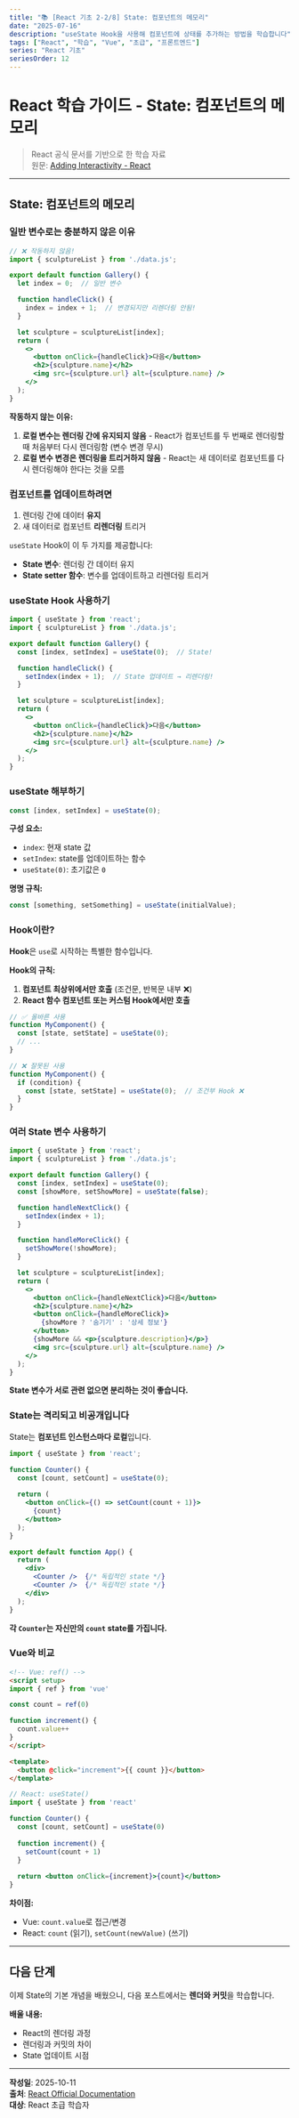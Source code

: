 ```yaml
---
title: "📚 [React 기초 2-2/8] State: 컴포넌트의 메모리"
date: "2025-07-16"
description: "useState Hook을 사용해 컴포넌트에 상태를 추가하는 방법을 학습합니다"
tags: ["React", "학습", "Vue", "초급", "프론트엔드"]
series: "React 기초"
seriesOrder: 12
---
```


# React 학습 가이드 - State: 컴포넌트의 메모리

> React 공식 문서를 기반으로 한 학습 자료  
> 원문: [Adding Interactivity - React](https://react.dev/learn/adding-interactivity)

---

## State: 컴포넌트의 메모리

### 일반 변수로는 충분하지 않은 이유

```jsx
// ❌ 작동하지 않음!
import { sculptureList } from './data.js';

export default function Gallery() {
  let index = 0;  // 일반 변수

  function handleClick() {
    index = index + 1;  // 변경되지만 리렌더링 안됨!
  }

  let sculpture = sculptureList[index];
  return (
    <>
      <button onClick={handleClick}>다음</button>
      <h2>{sculpture.name}</h2>
      <img src={sculpture.url} alt={sculpture.name} />
    </>
  );
}
```

**작동하지 않는 이유:**

1. **로컬 변수는 렌더링 간에 유지되지 않음** - React가 컴포넌트를 두 번째로 렌더링할 때 처음부터 다시 렌더링함 (변수 변경 무시)
2. **로컬 변수 변경은 렌더링을 트리거하지 않음** - React는 새 데이터로 컴포넌트를 다시 렌더링해야 한다는 것을 모름

### 컴포넌트를 업데이트하려면

1. 렌더링 간에 데이터 **유지**
2. 새 데이터로 컴포넌트 **리렌더링** 트리거

`useState` Hook이 이 두 가지를 제공합니다:

- **State 변수**: 렌더링 간 데이터 유지
- **State setter 함수**: 변수를 업데이트하고 리렌더링 트리거

### useState Hook 사용하기

```jsx
import { useState } from 'react';
import { sculptureList } from './data.js';

export default function Gallery() {
  const [index, setIndex] = useState(0);  // State!

  function handleClick() {
    setIndex(index + 1);  // State 업데이트 → 리렌더링!
  }

  let sculpture = sculptureList[index];
  return (
    <>
      <button onClick={handleClick}>다음</button>
      <h2>{sculpture.name}</h2>
      <img src={sculpture.url} alt={sculpture.name} />
    </>
  );
}
```

### useState 해부하기

```jsx
const [index, setIndex] = useState(0);
```

**구성 요소:**

- `index`: 현재 state 값
- `setIndex`: state를 업데이트하는 함수
- `useState(0)`: 초기값은 `0`

**명명 규칙:**

```jsx
const [something, setSomething] = useState(initialValue);
```

### Hook이란?

**Hook**은 `use`로 시작하는 특별한 함수입니다.

**Hook의 규칙:**

1. **컴포넌트 최상위에서만 호출** (조건문, 반복문 내부 ❌)
2. **React 함수 컴포넌트 또는 커스텀 Hook에서만 호출**

```jsx
// ✅ 올바른 사용
function MyComponent() {
  const [state, setState] = useState(0);
  // ...
}

// ❌ 잘못된 사용
function MyComponent() {
  if (condition) {
    const [state, setState] = useState(0);  // 조건부 Hook ❌
  }
}
```

### 여러 State 변수 사용하기

```jsx
import { useState } from 'react';
import { sculptureList } from './data.js';

export default function Gallery() {
  const [index, setIndex] = useState(0);
  const [showMore, setShowMore] = useState(false);

  function handleNextClick() {
    setIndex(index + 1);
  }

  function handleMoreClick() {
    setShowMore(!showMore);
  }

  let sculpture = sculptureList[index];
  return (
    <>
      <button onClick={handleNextClick}>다음</button>
      <h2>{sculpture.name}</h2>
      <button onClick={handleMoreClick}>
        {showMore ? '숨기기' : '상세 정보'}
      </button>
      {showMore && <p>{sculpture.description}</p>}
      <img src={sculpture.url} alt={sculpture.name} />
    </>
  );
}
```

**State 변수가 서로 관련 없으면 분리하는 것이 좋습니다.**

### State는 격리되고 비공개입니다

State는 **컴포넌트 인스턴스마다 로컬**입니다.

```jsx
import { useState } from 'react';

function Counter() {
  const [count, setCount] = useState(0);
  
  return (
    <button onClick={() => setCount(count + 1)}>
      {count}
    </button>
  );
}

export default function App() {
  return (
    <div>
      <Counter />  {/* 독립적인 state */}
      <Counter />  {/* 독립적인 state */}
    </div>
  );
}
```

**각 `Counter`는 자신만의 `count` state를 가집니다.**

### Vue와 비교

```html
<!-- Vue: ref() -->
<script setup>
import { ref } from 'vue'

const count = ref(0)

function increment() {
  count.value++
}
</script>

<template>
  <button @click="increment">{{ count }}</button>
</template>
```

```jsx
// React: useState()
import { useState } from 'react'

function Counter() {
  const [count, setCount] = useState(0)
  
  function increment() {
    setCount(count + 1)
  }
  
  return <button onClick={increment}>{count}</button>
}
```

**차이점:**

- Vue: `count.value`로 접근/변경
- React: `count` (읽기), `setCount(newValue)` (쓰기)

---

## 다음 단계

이제 State의 기본 개념을 배웠으니, 다음 포스트에서는 **렌더와 커밋**을 학습합니다.

**배울 내용:**

- React의 렌더링 과정
- 렌더링과 커밋의 차이
- State 업데이트 시점

---

**작성일**: 2025-10-11  
**출처**: [React Official Documentation](https://react.dev/learn/adding-interactivity)  
**대상**: React 초급 학습자
